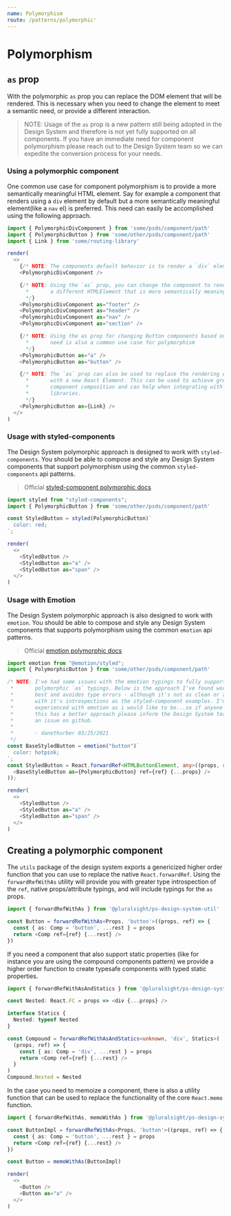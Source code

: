 ```yaml
---
name: Polymorphism
route: /patterns/polymorphic'
---
```


# Polymorphism

## `as` prop

With the polymorphic `as` prop you can replace the DOM element that will be
rendered. This is necessary when you need to change the element to meet a
semantic need, or provide a different interaction.

> NOTE: Usage of the `as` prop is a new pattern still being adopted in the Design System and therefore is not yet fully supported on all components. If you have an immediate need for component polymorphism please reach out to the Design System team so we can expedite the conversion process for your needs.

### Using a polymorphic component

One common use case for component polymorphism is to provide a more semantically
meaningful HTML element. Say for example a component that renders using a `div`
element by default but a more semantically meaningful element(like a `nav` el)
is preferred. This need can easily be accomplished using the following approach.

```typescript noRender startExpanded
import { PolymorphicDivComponent } from 'some/psds/component/path'
import { PolymorphicButton } from 'some/other/psds/component/path'
import { Link } from 'some/routing-library'

render(
  <>
    {/* NOTE: The components default behavior is to render a `div` element. */}
    <PolymorphicDivComponent />

    {/* NOTE: Using the `as` prop, you can change the component to render using
      *       a different HTMLElement that is more semantically meaningful.
      */}
    <PolymorphicDivComponent as="footer" />
    <PolymorphicDivComponent as="header" />
    <PolymorphicDivComponent as="nav" />
    <PolymorphicDivComponent as="section" />

    {/* NOTE: Using the as prop for changing Button components based on semantic
      *       need is also a common use case for polymorphism
      */}
    <PolymorphicButton as="a" />
    <PolymorphicButton as="button" />

    {/* NOTE: The `as` prop can also be used to replace the rendering element
      *       with a new React Element. This can be used to achieve greater
      *       component composition and can help when integrating with external
      *       libraries.
      */}
    <PolymorphicButton as={Link} />
  </>
)
```

### Usage with styled-components

The Design System polymorphic approach is designed to work with
`styled-components`. You should be able to compose and style any Design System
components that support polymorphism using the common `styled-components` api
patterns.

> Official [styled-component polymorphic docs](https://styled-components.com/docs/api#as-polymorphic-prop)

```typescript noRender startExpanded
import styled from "styled-components";
import { PolymorphicButton } from 'some/other/psds/component/path'

const StyledButton = styled(PolymorphicButton)`
  color: red;
`;

render(
  <>
    <StyledButton />
    <StyledButton as="a" />
    <StyledButton as="span" />
  </>
)
```

### Usage with Emotion

The Design System polymorphic approach is also designed to work with `emotion`.
You should be able to compose and style any Design System components that
supports polymorphism using the common `emotion` api patterns.

> Official [emotion polymorphic docs](https://emotion.sh/docs/styled#as-prop)

```typescript noRender startExpanded
import emotion from "@emotion/styled";
import { PolymorphicButton } from 'some/other/psds/component/path'

/* NOTE: I've had some issues with the emotion typings to fully support our
 *       polymorphic `as` typings. Below is the approach I've found works the
 *       best and avoides type errors - although it's not as clean or as helpful
 *       with it's introspections as the styled-component examples. I'm not as
 *       experienced with emotion as i would like to be...so if anyone reading
 *       this has a better approach please inform the Design System team or open
 *       an issue on github.
 *
 *       - danethurber 03/25/2021
 */
const BaseStyledButton = emotion("button")`
  color: hotpink;
`;
const StyledButton = React.forwardRef<HTMLButtonElement, any>((props, ref) => (
  <BaseStyledButton as={PolymorphicButton} ref={ref} {...props} />
));

render(
  <>
    <StyledButton />
    <StyledButton as="a" />
    <StyledButton as="span" />
  </>
)
```

## Creating a polymorphic component

The `utils` package of the design system exports a genericized higher order
function that you can use to replace the native `React.forwardRef`. Using the
`forwardRefWithAs` utility will provide you with greater type introspection of
the `ref`, native props/attribute typings, and will include typings for the
`as` props.

```typescript noRender startExpanded
import { forwardRefWithAs } from '@pluralsight/ps-design-system-util'

const Button = forwardRefWithAs<Props, 'button'>((props, ref) => {
  const { as: Comp = 'button', ...rest } = props
  return <Comp ref={ref} {...rest} />
})
```

If you need a component that also support static properties (like for instance
you are using the compound components pattern) we provide a higher order
function to create typesafe components with typed static properties.

```typescript noRender startExpanded
import { forwardRefWithAsAndStatics } from '@pluralsight/ps-design-system-util'

const Nested: React.FC = props => <div {...props} />

interface Statics {
  Nested: typeof Nested
}

const Compound = forwardRefWithAsAndStatics<unknown, 'div', Statics>(
  (props, ref) => {
    const { as: Comp = 'div', ...rest } = props
    return <Comp ref={ref} {...rest} />
  }
)
Compound.Nested = Nested
```

In the case you need to memoize a component, there is also a utility function
that can be used to replace the functionality of the core `React.memo` function.

```typescript noRender startExpanded
import { forwardRefWithAs, memoWithAs } from '@pluralsight/ps-design-system-util'

const ButtonImpl = forwardRefWithAs<Props, 'button'>((props, ref) => {
  const { as: Comp = 'button', ...rest } = props
  return <Comp ref={ref} {...rest} />
})

const Button = memoWithAs(ButtonImpl)

render(
  <>
    <Button />
    <Button as="a" />
  </>
)
```
